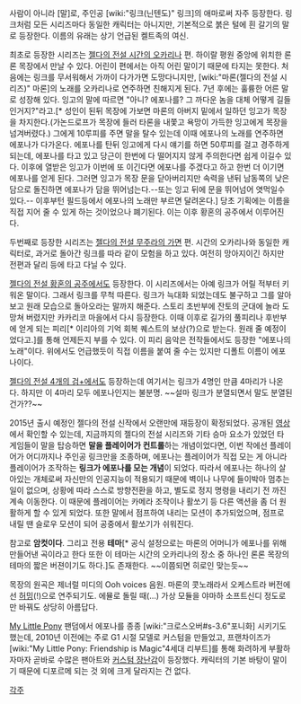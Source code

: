 사람이 아니라 [말]로, 주인공 [wiki:"링크(닌텐도)" 링크]의 애마로써 자주 등장한다.
링크처럼 모든 시리즈마다 동일한 캐릭터는 아니지만, 기본적으로 붉은 털에 흰 갈기의 말로 등장한다. 이름의 유래는 상기 언급된 켈트족의 여신.

최초로 등장한 시리즈는 [[젤다의 전설 시간의 오카리나]] 편. 하이랄 평원 중앙에 위치한 론론 목장에서 만날 수 있다. 어린이 편에서는 아직 어린 말이기 때문에 타지는 못한다. 처음에는 링크를 무서워해서 가까이 다가가면 도망다니지만, [wiki:"마론(젤다의 전설 시리즈)" 마론]의 노래를 오카리나로 연주하면 친해지게 된다.
7년 후에는 훌륭한 어른 말로 성장해 있다. 잉고의 말에 따르면 "아니? 에포나를? 그 까다운 놈을 대체 어떻게 길들인거지?"라고.[* 성인이 된뒤 목장에 가보면 마론의 아버지 밑에서 일하던 잉고가 목장을 차지한다.(가논드로프가 목장에 들러 타론을 내쫓고 욕망이 가득한 잉고에게 목장을 넘겨버렸다.) 그에게 10루피를 주면 말을 탈수 있는데 이때 에포나의 노래를 연주하면 에포나가 다가온다. 에포나를 탄뒤 잉고에게 다시 얘기를 하면 50루피를 걸고 경주하게 되는데, 에포나를 타고 있고 당근이 한번에 다 떨어지지 않게 주의한다면 쉽게 이길수 있다. 이후에 열받은 잉고가 이번에 또 이긴다면 에포나를 주겠다고 하고 한번 더 이기면 에포나를 얻게 된다. 그러면 잉고가 목장 문을 닫아버리지만 속력을 낸뒤 남동쪽의 낮은 담으로 돌진하면 에포나가 담을 뛰어넘는다.--또는 잉고 뒤에 문을 뛰어넘어 엿먹일수 있다.-- 이후부턴 필드등에서 에포나의 노래만 부르면 달려온다.] 당초 기획에는 이름을 직접 지어 줄 수 있게 하는 것이었으나 폐기된다. 이는 이후 황혼의 공주에서 이루어진다.

두번째로 등장한 시리즈는 [[젤다의 전설 무주라의 가면]] 편. 시간의 오카리나와 동일한 캐릭터로, 과거로 돌아간 링크를 따라 같이 모험을 하고 있다. 여전히 망아지이긴 하지만 전편과 달리 등에 타고 다닐 수 있다. 

[[젤다의 전설 황혼의 공주]]에서도 등장한다. 이 시리즈에서는 아예 링크가 어릴 적부터 키워온 말이다. 그래서 링크를 무척 따른다. 링크가 늑대화 되었는데도 불구하고 그를 알아보고 원래 모습으로 돌아오라는 말까지 해준다. 스토리 초반부에 잔토의 군대에 놀라 도망쳐 버렸지만 카카리코 마을에서 다시 등장한다. 이때 이후로 길가의 풀피리나 후반부에 얻게 되는 피리[* 이리아의 기억 회복 퀘스트의 보상(?)으로 받는다. 원래 줄 예정이었다고.]를 통해 언제든지 부를 수 있다. 이 피리 음악은 전작들에서도 등장한 "에포나의 노래"이다. 위에서도 언급했듯이 직접 이름을 붙여 줄 수는 있지만 디폴트 이름이 에포나이다.

[[젤다의 전설 4개의 검+]]에서도 등장하는데 여기서는 링크가 4명인 만큼 4마리가 나온다. 하지만 이 4마리 모두 에포나인지는 불분명. ~~설마 링크가 분열되면서 말도 분열된건가??~~

2015년 출시 예정인 젤다의 전설 신작에서 오랜만에 재등장이 확정되었다. 공개된 [http://youtu.be/SECWlFInyFM?list=UUGIY_O-8vW4rfX98KlMkvRg 영상]에서 확인할 수 있는데, 지금까지의 젤다의 전설 시리즈와 기타 승마 요소가 있었던 타 게임들이 말을 탑승하면 '''말을 플레이어가 컨트롤'''하는 개념이었다면, 이번 작에선 플레이어가 어디까지나 주인공 링크만을 조종하며, 에포나는 플레이어가 직접 모는 게 아니라 플레이어가 조작하는 '''링크가 에포나를 모는 개념'''이 되었다. 따라서 에포나는 하나의 살아있는 개체로써 자신만의 인공지능이 적용되기 때문에 벽이나 나무에 들이박아 멈추는 일이 없으며, 상황에 따라 스스로 방향전환을 하고, 별도로 정지 명령을 내리기 전 까진 계속 이동한다. 이 때문에 플레이어는 카메라 조작이나 활쏘기 등 다른 액션을 좀 더 원활하게 할 수 있게 되었다. 또한 말에서 점프하여 내리는 모션이 추가되었으며, 점프로 내릴 땐 슬로우 모션이 되어 공중에서 활쏘기가 쉬워진다.  

참고로 '''암컷이다'''. 그리고 전용 '''테마'''[* 공식 설정으로는 마론의 어머니가 에포나를 위해 만들어낸 곡이라고 한다 또한 이 테마는 시간의 오카리나의 장소 중 하나인 론론 목장의 테마의 짧은 버젼이기도 하다.]도 존재한다. ~~이쯤되면 히로인 맞는듯~~

목장의 원곡은 제너럴 미디의 Ooh voices 음원. 마론의 콧노래라서 오케스트라 버전에선 [[허밍]](!)으로 연주되기도. 에뮬로 돌릴 때(…) 가상 모듈을 야마하 소프트신디 정도로만 바꿔도 상당히 아름답다. 

{{{#!html
<embed src="http://www.youtube.com/v/JuGG7ogGPQ0?fs=1&amp;hl=ko_KR" type="application/x-shockwave-flash" allowscriptaccess="always" allowfullscreen="true" width="560" height="315"></embed>
}}}

[[My Little Pony]] 팬덤에서 에포나를 종종 [wiki:"크로스오버#s-3.6"포니화] 시키기도 했는데, 2010년 이전에는 주로 G1 시절 모델로 커스텀을 만들었고, 프랜차이즈가 [wiki:"My Little Pony: Friendship is Magic"4세대 리부트]를 통해 화려하게 부활하자마자 곧바로 수많은 팬아트와 [http://fc01.deviantart.net/fs70/f/2013/235/4/6/46b2a71a8107e926ccf4e7301464f729-d6jcyag.jpg 커스텀 장난감]이 등장했다. 캐릭터의 기본 바탕이 말이기 때문에 디포르메 되는 것 외에 크게 달라지는 건 없다.

[[각주]]

